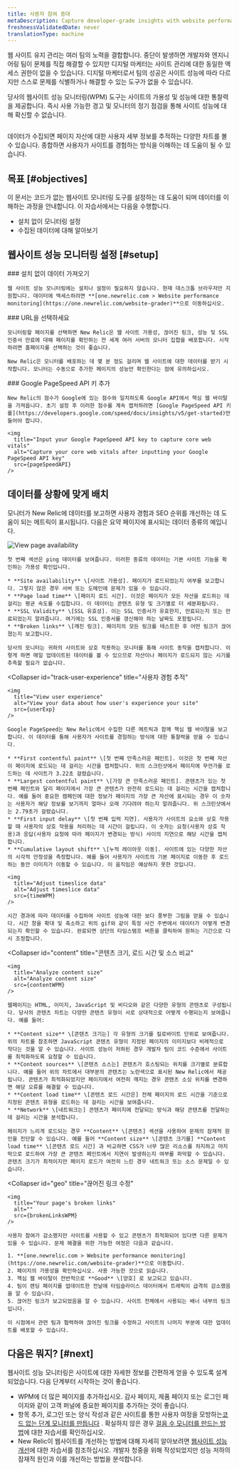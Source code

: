 ```yaml
---
title: 사용자 참여 증대
metaDescription: Capture developer-grade insights with website performance monitoring (WPM) so you can make data-informed improvements to your site.
freshnessValidatedDate: never
translationType: machine
---
```









웹 사이트 유지 관리는 여러 팀의 노력을 결합합니다. 중단이 발생하면 개발자와 엔지니어링 팀이 문제를 직접 해결할 수 있지만 디지털 마케터는 사이트 관리에 대한 동일한 액세스 권한이 없을 수 있습니다. 디지털 마케터로서 팀의 성공은 사이트 성능에 따라 다르지만 스스로 문제를 식별하거나 해결할 수 있는 도구가 없을 수 있습니다.

당사의 웹사이트 성능 모니터링(WPM) 도구는 사이트의 가용성 및 성능에 대한 통찰력을 제공합니다. 즉시 사용 가능한 경고 및 모니터의 정기 점검을 통해 사이트 성능에 대해 확신할 수 없습니다.

<img
  title="Your WPM page"
  alt=""
  src={wpmMain}
/>

<figcaption>
  데이터가 수집되면 페이지 자산에 대한 사용자 세부 정보를 추적하는 다양한 차트를 볼 수 있습니다. 종합하면 사용자가 사이트를 경험하는 방식을 이해하는 데 도움이 될 수 있습니다.
</figcaption>

## 목표 [#objectives]

이 문서는 코드가 없는 웹사이트 모니터링 도구를 설정하는 데 도움이 되며 데이터를 이해하는 과정을 안내합니다. 이 자습서에서는 다음을 수행합니다.

* 설치 없이 모니터링 설정
* 수집된 데이터에 대해 알아보기

## 웹사이트 성능 모니터링 설정 [#setup]

<Steps>
  <Step>
    ### 설치 없이 데이터 가져오기

    웹 사이트 성능 모니터링에는 설치나 설정이 필요하지 않습니다. 현재 데스크톱 브라우저만 지원합니다. 데이터에 액세스하려면 **[one.newrelic.com > Website performance monitoring](https://one.newrelic.com/website-grader)**으로 이동하십시오.
  </Step>

  <Step>
    ### URL을 선택하세요

    모니터링할 페이지를 선택하면 New Relic은 웹 사이트 가용성, 끊어진 링크, 성능 및 SSL 인증서 만료에 대해 페이지를 확인하는 전 세계 여러 서버의 모니터 집합을 배포합니다. 시작하려면 홈페이지를 선택하는 것이 좋습니다.

    New Relic은 모니터를 배포하는 데 몇 분 정도 걸리며 웹 사이트에 대한 데이터를 받기 시작합니다. 모니터는 수동으로 추가한 페이지의 성능만 확인한다는 점에 유의하십시오.
  </Step>

  <Step>
    ### Google PageSpeed API 키 추가

    New Relic의 점수가 Google에 있는 점수와 일치하도록 Google API에서 핵심 웹 바이탈을 가져옵니다. 초기 설정 후 이러한 점수를 계속 캡처하려면 [Google PageSpeed API 키를](https://developers.google.com/speed/docs/insights/v5/get-started)만들어야 합니다.

    <img
      title="Input your Google PageSpeed API key to capture core web vitals"
      alt="Capture your core web vitals after inputting your Google PageSpeed API key"
      src={pageSpeedAPI}
    />
  </Step>
</Steps>

## 데이터를 상황에 맞게 배치

모니터가 New Relic에 데이터를 보고하면 사용자 경험과 SEO 순위를 개선하는 데 도움이 되는 메트릭이 표시됩니다. 다음은 요약 페이지에 표시되는 데이터 종류의 예입니다.

<CollapserGroup>
  <Collapser
    id="ping"
    title="페이지 가용성 확인"
  >
    <img
      title="View your page availability"
      alt="View page availability"
      src={pingWPM}
    />

    첫 번째 섹션은 ping 데이터를 보여줍니다. 이러한 종류의 데이터는 기본 사이트 기능을 확인하는 가용성 확인입니다.

    * **Site availability** \[사이트 가용성]. 페이지가 로드되었는지 여부를 보고합니다. 그렇지 않은 경우 서버 또는 도메인에 문제가 있을 수 있습니다.
    * **Page load time** \[페이지 로드 시간]. 이것은 페이지가 모든 자산을 로드하는 데 걸리는 평균 속도를 수집합니다. 이 데이터는 콘텐츠 유형 및 크기별로 더 세분화됩니다.
    * **SSL Validity** \[SSL 유효성]. 이는 SSL 인증서가 유효한지, 만료되는지 또는 만료되었는지 알려줍니다. 여기에는 SSL 인증서를 갱신해야 하는 날짜도 포함됩니다.
    * **Broken links** \[깨진 링크]. 페이지의 모든 링크를 테스트한 후 어떤 링크가 끊어졌는지 보고합니다.

    당사의 모니터는 귀하의 사이트와 상호 작용하는 모니터를 통해 사이트 동작을 캡처합니다. 이렇게 하면 매일 업데이트된 데이터를 볼 수 있으므로 자산이나 페이지가 로드되지 않는 시기를 추측할 필요가 없습니다.
  </Collapser>

  <Collapser
    id="track-user-experience"
    title="사용자 경험 추적"
  >
    <img
      title="View user experience"
      alt="View your data about how user's experience your site"
      src={userExp}
    />

    Google PageSpeed는 New Relic에서 수집한 다른 메트릭과 함께 핵심 웹 바이탈을 보고합니다. 이 데이터를 통해 사용자가 사이트를 경험하는 방식에 대한 통찰력을 얻을 수 있습니다.

    * **First contentful paint** \[첫 번째 만족스러운 페인트]. 이것은 첫 번째 자산이 페이지에 로드되는 데 걸리는 시간을 캡처합니다. 위의 스크린샷에서 페이지에 무언가를 로드하는 데 사이트가 3.22초 걸렸습니다.
    * **Largest contentful paint** \[가장 큰 만족스러운 페인트]. 콘텐츠가 있는 첫 번째 페인트와 달리 페이지에서 가장 큰 콘텐츠가 완전히 로드되는 데 걸리는 시간을 캡처합니다. 예를 들어 중요한 캠페인에 대한 정보가 페이지의 가장 큰 자산에 표시되는 경우 이 숫자는 사용자가 해당 정보를 보기까지 얼마나 오래 기다려야 하는지 알려줍니다. 위 스크린샷에서는 2.79초가 걸렸습니다.
    * **First input delay** \[첫 번째 입력 지연]. 사용자가 사이트의 요소와 상호 작용할 때 사용자의 상호 작용을 처리하는 데 시간이 걸립니다. 이 숫자는 요청(사용자 상호 작용)과 응답(사용자 요청에 따라 페이지가 변경되는 방식) 사이의 지연으로 해당 시간을 캡처합니다.
    * **Cumulative layout shift** \[누적 레이아웃 이동]. 사이트에 있는 다양한 자산의 시각적 안정성을 측정합니다. 예를 들어 사용자가 사이트의 기본 페이지로 이동한 후 로드하는 동안 이미지가 이동할 수 있습니다. 이 움직임은 예상하지 못한 것입니다.

    <img
      title="Adjust timeslice data"
      alt="Adjust timeslice data"
      src={timeWPM}
    />

    시간 경과에 따라 데이터를 수집하여 사이트 성능에 대한 보다 풍부한 그림을 얻을 수 있습니다. 시간 창을 확대 및 축소하고 위의 gif와 같이 특정 사건 주변에서 데이터가 어떻게 변경되는지 확인할 수 있습니다. 완료되면 상단의 타임스탬프 버튼을 클릭하여 원하는 기간으로 다시 조정합니다.
  </Collapser>

  <Collapser
    id="content"
    title="콘텐츠 크기, 로드 시간 및 소스 비교"
  >
    <img
      title="Analyze content size"
      alt="Analyze content size"
      src={contentWPM}
    />

    웹페이지는 HTML, 이미지, JavaScript 및 비디오와 같은 다양한 유형의 콘텐츠로 구성됩니다. 당사의 콘텐츠 차트는 다양한 콘텐츠 유형이 서로 상대적으로 어떻게 수행되는지 보여줍니다. 예를 들어:

    * **Content size** \[콘텐츠 크기는] 각 유형의 크기를 킬로바이트 단위로 보여줍니다. 위의 차트를 참조하면 JavaScript 콘텐츠 유형이 지정된 페이지의 이미지보다 비례적으로 작다는 것을 알 수 있습니다. 사이트 성능이 저하된 경우 개발자 팀이 코드 수준에서 사이트를 최적화하도록 요청할 수 있습니다.
    * **Content sources** \[콘텐츠 소스는] 콘텐츠가 호스팅되는 위치를 크기별로 분류합니다. 예를 들어 위의 차트에서 대부분의 콘텐츠는 노란색으로 표시된 New Relic에서 제공됩니다. 콘텐츠가 최적화되었지만 페이지에서 여전히 깨지는 경우 콘텐츠 소싱 위치를 변경하면 해당 오류를 해결할 수 있습니다.
    * **Content load time** \[콘텐츠 로드 시간은] 전체 페이지의 로드 시간을 기준으로 지정된 콘텐츠 유형을 로드하는 데 걸리는 시간을 보여줍니다.
    * **Network** \[네트워크는] 콘텐츠가 페이지에 전달되는 방식과 해당 콘텐츠를 전달하는 데 걸리는 시간을 분석합니다.

    페이지가 느리게 로드되는 경우 **Content** \[콘텐츠] 섹션을 사용하여 문제의 잠재적 원인을 진단할 수 있습니다. 예를 들어 **Content size** \[콘텐츠 크기를] **Content load time** \[콘텐츠 로드 시간] 과 비교하면 CSS가 너무 많은 리소스를 차지하고 마지막으로 로드하여 가장 큰 콘텐츠 페인트에서 지연이 발생하는지 여부를 파악할 수 있습니다. 콘텐츠 크기가 최적이지만 페이지 로드가 여전히 느린 경우 네트워크 또는 소스 문제일 수 있습니다.
  </Collapser>

  <Collapser
    id="geo"
    title="끊어진 링크 수정"
  >
    <img
      title="Your page's broken links"
      alt=""
      src={brokenLinksWPM}
    />

    사용자 참여가 감소했지만 사이트를 사용할 수 있고 콘텐츠가 최적화되어 있다면 다른 문제가 있을 수 있습니다. 문제 해결을 위한 가능한 여정은 다음과 같습니다.

    1. **[one.newrelic.com > Website performance monitoring](https://one.newrelic.com/website-grader)**으로 이동합니다.
    2. 페이지의 가용성을 확인하십시오. 사용 가능한 것으로 읽습니다.
    3. 핵심 웹 바이탈이 전반적으로 **Good** \[양호] 로 보고되고 있습니다.
    4. 팀이 랜딩 페이지를 업데이트한 전날에 타임슬라이스 데이터에서 트래픽이 급격히 감소했음을 알 수 있습니다.
    5. 끊어진 링크가 보고되었음을 알 수 있습니다. 사이트 전체에서 사용되는 배너 내부의 링크입니다.

    이 시점에서 관련 팀과 협력하여 끊어진 링크를 수정하고 사이트의 나머지 부분에 대한 업데이트를 배포할 수 있습니다.
  </Collapser>
</CollapserGroup>

## 다음은 뭐지? [#next]

웹사이트 성능 모니터링은 사이트에 대한 자세한 정보를 간편하게 얻을 수 있도록 설계되었습니다. 다음 단계부터 시작하는 것이 좋습니다.

* WPM에 더 많은 페이지를 추가하십시오. 감사 페이지, 제품 페이지 또는 로그인 페이지와 같이 고객 퍼널에 중요한 페이지를 추가하는 것이 좋습니다.
* 항목 추가, 로그인 또는 양식 작성과 같은 사이트를 통한 사용자 여정을 모방하는[코드 없는 단계 모니터를 만듭니다](https://one.newrelic.com/synthetics/monitor-create) . 확실하지 않은 경우 [걸음 수 모니터를 만드는 방법](/docs/synthetics/synthetic-monitoring/getting-started/get-started-synthetic-monitoring/#step)에 대한 자습서를 확인하십시오.
* New Relic이 웹사이트를 개선하는 방법에 대해 자세히 알아보려면 [웹사이트 성능 개선](/docs/journey-performance/improve-website-performance)에 대한 자습서를 참조하십시오. 개발자 청중을 위해 작성되었지만 성능 저하의 잠재적 원인과 이를 개선하는 방법을 분석합니다.